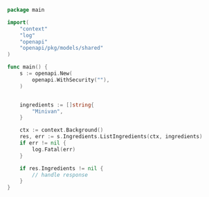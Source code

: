 ```go showLineNumbers copy filename="List Ingredients usage example"
package main

import(
	"context"
	"log"
	"openapi"
	"openapi/pkg/models/shared"
)

func main() {
    s := openapi.New(
        openapi.WithSecurity(""),
    )


    ingredients := []string{
        "Minivan",
    }

    ctx := context.Background()
    res, err := s.Ingredients.ListIngredients(ctx, ingredients)
    if err != nil {
        log.Fatal(err)
    }

    if res.Ingredients != nil {
        // handle response
    }
}
```
